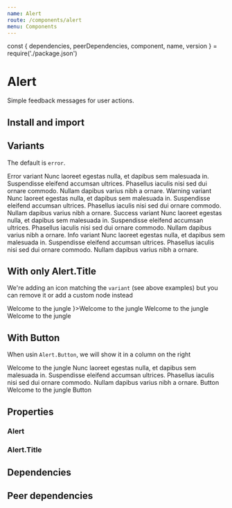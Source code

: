 ```yaml
---
name: Alert
route: /components/alert
menu: Components
---
```


const { dependencies, peerDependencies, component, name, version } = require('./package.json')

# Alert

<TagVersion version={version} name={name} />

Simple feedback messages for user actions.

## Install and import

<Usage component={component} name={name} peerDependencies={peerDependencies} />

## Variants

The default is `error`.

<Playground>
  <Alert>
    <Alert.Title>Error variant</Alert.Title>
    <span>
      Nunc laoreet egestas nulla, et dapibus sem malesuada in. Suspendisse eleifend accumsan
      ultrices. Phasellus iaculis nisi sed dui ornare commodo. Nullam dapibus varius nibh a ornare.
    </span>
  </Alert>
  <Alert variant="warning">
    <Alert.Title>Warning variant</Alert.Title>
    <span>
      Nunc laoreet egestas nulla, et dapibus sem malesuada in. Suspendisse eleifend accumsan
      ultrices. Phasellus iaculis nisi sed dui ornare commodo. Nullam dapibus varius nibh a ornare.
    </span>
  </Alert>
  <Alert variant="success">
    <Alert.Title>Success variant</Alert.Title>
    <span>
      Nunc laoreet egestas nulla, et dapibus sem malesuada in. Suspendisse eleifend accumsan
      ultrices. Phasellus iaculis nisi sed dui ornare commodo. Nullam dapibus varius nibh a ornare.
    </span>
  </Alert>
  <Alert variant="info">
    <Alert.Title>Info variant</Alert.Title>
    <span>
      Nunc laoreet egestas nulla, et dapibus sem malesuada in. Suspendisse eleifend accumsan
      ultrices. Phasellus iaculis nisi sed dui ornare commodo. Nullam dapibus varius nibh a ornare.
    </span>
  </Alert>
</Playground>

## With only Alert.Title

We're adding an icon matching the `variant` (see above examples) but you can remove it or add a custom node instead

<Playground>
  <Alert>
    <Alert.Title>Welcome to the jungle</Alert.Title>
  </Alert>
  <Alert>
    <Alert.Title icon={<HeartIcon />}>Welcome to the jungle</Alert.Title>
  </Alert>
  <Alert>
    <Alert.Title icon="😵">Welcome to the jungle</Alert.Title>
  </Alert>
  <Alert>
    <Alert.Title icon={null}>Welcome to the jungle</Alert.Title>
  </Alert>
</Playground>

## With Button

When usin `Alert.Button`, we will show it in a column on the right

<Playground>
  <Alert>
    <Alert.Title>Welcome to the jungle</Alert.Title>
    <span>
      Nunc laoreet egestas nulla, et dapibus sem malesuada in. Suspendisse eleifend accumsan
      ultrices. Phasellus iaculis nisi sed dui ornare commodo. Nullam dapibus varius nibh a ornare.
    </span>
    <Alert.Button variant="secondary">Button</Alert.Button>
  </Alert>
</Playground>

<Playground>
  <Alert>
    <Alert.Title>Welcome to the jungle</Alert.Title>
    <Alert.Button variant="secondary">Button</Alert.Button>
  </Alert>
</Playground>

## Properties

### Alert

<Props of={Alert} />

### Alert.Title

<Props of={Alert.Title} />

## Dependencies

<Dependencies dependencies={dependencies} />

## Peer dependencies

<Dependencies dependencies={peerDependencies} />
